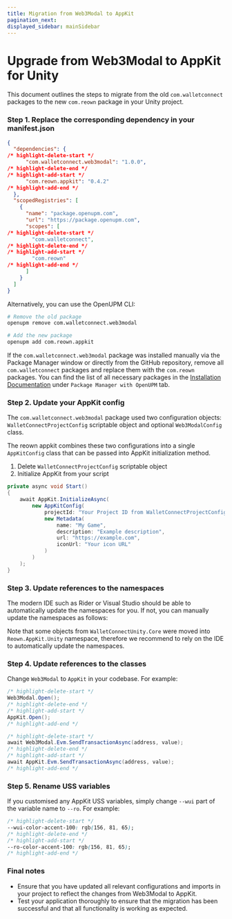 ```yaml
---
title: Migration from Web3Modal to AppKit
pagination_next: 
displayed_sidebar: mainSidebar
---
```



# Upgrade from Web3Modal to AppKit for Unity

This document outlines the steps to migrate from the old `com.walletconnect` packages to the new `com.reown` package in your Unity project.

### Step 1. Replace the corresponding dependency in your manifest.json

```json
{
  "dependencies": {
/* highlight-delete-start */
      "com.walletconnect.web3modal": "1.0.0",
/* highlight-delete-end */
/* highlight-add-start */
      "com.reown.appkit": "0.4.2"
/* highlight-add-end */
  },
  "scopedRegistries": [
    {
      "name": "package.openupm.com",
      "url": "https://package.openupm.com",
      "scopes": [
/* highlight-delete-start */
        "com.walletconnect",
/* highlight-delete-end */
/* highlight-add-start */
        "com.reown"
/* highlight-add-end */
      ]
    }
  ]
}

```

Alternatively, you can use the OpenUPM CLI:

```bash
# Remove the old package
openupm remove com.walletconnect.web3modal

# Add the new package
openupm add com.reown.appkit
```

If the `com.walletconnect.web3modal` package was installed manually via the Package Manager window or directly from the GitHub repository,
remove all `com.walletconnect` packages and replace them with the `com.reown` packages. You can find the list of all necessary packages in the
[Installation Documentation](/appkit/unity/core/installation#package) under `Package Manager with OpenUPM` tab.

### Step 2. Update your AppKit config

The `com.walletconnect.web3modal` package used two configuration objects: `WalletConnectProjectConfig` scriptable object
and optional `Web3ModalConfig` class.

The reown appkit combines these two configurations into a single `AppKitConfig` class that can be passed into AppKit initialization method.
1. Delete `WalletConnectProjectConfig` scriptable object
2. Initialize AppKit from your script
```csharp
private async void Start()
{
    await AppKit.InitializeAsync(
        new AppKitConfig(
            projectId: "Your Project ID from WalletConnectProjectConfig",
            new Metadata(
                name: "My Game",
                description: "Example description",
                url: "https://example.com",
                iconUrl: "Your icon URL"
            )
        )
    );
}
```

### Step 3. Update references to the namespaces

The modern IDE such as Rider or Visual Studio should be able to automatically update the namespaces for you.
If not, you can manually update the namespaces as follows:

<Table
  headers={['Old', 'New']}
  data={[
    {
      old: { code: 'WalletConnect.Web3Modal' },
      new: { code: 'Reown.AppKit.Unity' },
    },
    {
      old: { code: 'WalletConnectUnity.Nethereum' },
      new: { code: 'Reown.Sign.Nethereum.Unity' },
    },
    {
      old: { code: 'WalletConnectSharp.Sign' },
      new: { code: 'Reown.Sign' },
    },
    {
      old: { code: 'WalletConnectUnity.Core' },
      new: { code: 'Reown.Sign.Unity' },
    },
  ]}
/>

Note that some objects from `WalletConnectUnity.Core` were moved into `Reown.AppKit.Unity` namespace, therefore we
recommend to rely on the IDE to automatically update the namespaces.

### Step 4. Update references to the classes

Change `Web3Modal` to `AppKit` in your codebase. For example:

```csharp
/* highlight-delete-start */
Web3Modal.Open();
/* highlight-delete-end */
/* highlight-add-start */
AppKit.Open();
/* highlight-add-end */

/* highlight-delete-start */
await Web3Modal.Evm.SendTransactionAsync(address, value);
/* highlight-delete-end */
/* highlight-add-start */
await AppKit.Evm.SendTransactionAsync(address, value);
/* highlight-add-end */
```

### Step 5. Rename USS variables

If you customised any AppKit USS variables, simply change `--wui` part of the variable name to `--ro`. For example:

```css
/* highlight-delete-start */
--wui-color-accent-100: rgb(156, 81, 65);
/* highlight-delete-end */
/* highlight-add-start */
--ro-color-accent-100: rgb(156, 81, 65);
/* highlight-add-end */
```


### Final notes

+ Ensure that you have updated all relevant configurations and imports in your project to reflect the changes from Web3Modal to AppKit.
+ Test your application thoroughly to ensure that the migration has been successful and that all functionality is working as expected.